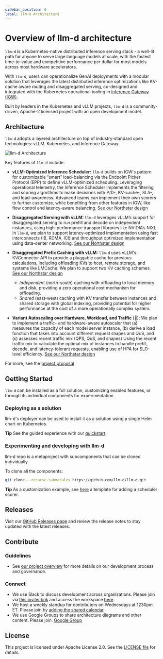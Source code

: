 ---
sidebar_position: 0
label: llm-d Architecture
---
# Overview of llm-d architecture
`llm-d` is a Kubernetes-native distributed inference serving stack - a well-lit path for anyone to serve large language models at scale, with the fastest time-to-value and competitive performance per dollar for most models across most hardware accelerators.

With `llm-d`, users can operationalize GenAI deployments with a modular solution that leverages the latest distributed inference optimizations like KV-cache aware routing and disaggregated serving, co-designed and integrated with the Kubernetes operational tooling in [Inference Gateway (IGW)](https://github.com/kubernetes-sigs/gateway-api-inference-extension).

Built by leaders in the Kubernetes and vLLM projects, `llm-d` is a community-driven, Apache-2 licensed project with an open development model.

##  Architecture

`llm-d` adopts a layered architecture on top of industry-standard open technologies: vLLM, Kubernetes, and Inference Gateway.


![llm-d Architecture](../assets/images/llm-d-arch-simplified.svg)


Key features of `llm-d` include:

- **vLLM-Optimized Inference Scheduler:** `llm-d` builds on IGW's pattern for customizable “smart” load-balancing via the Endpoint Picker Protocol (EPP) to define vLLM-optimized scheduling. Leveraging operational telemetry, the Inference Scheduler implements the filtering and scoring algorithms to make decisions with P/D-, KV-cache-, SLA-, and load-awareness. Advanced teams can implement their own scorers to further customize, while benefiting from other features in IGW, like flow control and latency-aware balancing. [See our Northstar design](https://docs.google.com/document/d/1kE1LY8OVjiOgKVD9-9Po96HODbTIbgHp4qgvw06BCOc/edit?tab=t.0#heading=h.4rgkvvo5gnle)

- **Disaggregated Serving with vLLM:** `llm-d` leverages vLLM’s support for disaggregated serving to run prefill and decode on independent instances, using high-performance transport libraries like NVIDIA’s NIXL. In `llm-d`, we plan to support latency-optimized implementation using fast interconnects (IB, RDMA, ICI) and throughput optimized implementation using data-center networking. [See our Northstar design](https://docs.google.com/document/d/1FNN5snmipaTxEA1FGEeSH7Z_kEqskouKD1XYhVyTHr8/edit?tab=t.0)

- **Disaggregated Prefix Caching with vLLM:** `llm-d` uses vLLM's KVConnector API to provide a pluggable cache for previous calculations, including offloading KVs to host, remote storage, and systems like LMCache. We plan to support two KV caching schemes. [See our Northstar design](https://docs.google.com/document/d/1d-jKVHpTJ_tkvy6Pfbl3q2FM59NpfnqPAh__Uz_bEZ8/edit?tab=t.0)
    - *Independent* (north-south) caching with offloading to local memory and disk, providing a zero operational cost mechanism for offloading.
    - *Shared* (east-west) caching with KV transfer between instances and shared storage with global indexing, providing potential for higher performance at the cost of a more operationally complex system.

- **Variant Autoscaling over Hardware, Workload, and Traffic** (🚧): We plan to implement a traffic- and hardware-aware autoscaler that (a) measures the capacity of each model server instance, (b) derive a load function that takes into account different request shapes and QoS, and (c) assesses recent traffic mix (QPS, QoS, and shapes)
Using the recent traffic mix to calculate the optimal mix of instances to handle prefill, decode, and latency-tolerant requests, enabling use of HPA for SLO-level efficiency. [See our Northstar design](https://docs.google.com/document/d/1inTneLEZTv3rDEBB9KLOB9K6oMq8c3jkogARJqdt_58/edit?tab=t.0)

For more, see the [project proposal](https://github.com/llm-d/llm-d/blob/dev/docs/proposals/llm-d.md)

## Getting Started

`llm-d` can be installed as a full solution, customizing enabled features, or through its individual components for experimentation.

### Deploying as a solution

llm-d's deployer can be used to install it as a solution using a single Helm chart on Kubernetes.

**Tip**
See the guided experience with our [quickstart](https://github.com/llm-d/llm-d-deployer/blob/main/quickstart/README.md).

### Experimenting and developing with llm-d

llm-d repo is a metaproject with subcomponents that can be cloned individually.

To clone all the components:

```bash
git clone --recurse-submodules https://github.com/llm-d/llm-d.git
```

**Tip**
As a customization example, see [here](https://github.com/llm-d/llm-d/tree/dev) a template for adding a scheduler scorer.

## Releases

Visit our [GitHub Releases page](https://github.com/llm-d/llm-d-deployer/releases) and review the release notes to stay updated with the latest releases.


## Contribute

### Guidelines
- See [our project overview](https://github.com/llm-d/llm-d/blob/dev/PROJECT.md) for more details on our development process and governance.

### Connect
- We use Slack to discuss development across organizations. Please join via [this inviter link](https://inviter.co/llm-d-slack) and access the workspace [here](https://llm-d.slack.com).
- We host a weekly standup for contributors on Wednesdays at 1230pm ET. Please join by [adding the shared calendar](https://calendar.google.com/calendar/u/0?cid=NzA4ZWNlZDY0NDBjYjBkYzA3NjdlZTNhZTk2NWQ2ZTc1Y2U5NTZlMzA5MzhmYTAyZmQ3ZmU1MDJjMDBhNTRiNEBncm91cC5jYWxlbmRhci5nb29nbGUuY29t)
- We use Google Groups to share architecture diagrams and other content. Please join: [Google Group](https://groups.google.com/g/llm-d-contributors)

## License

This project is licensed under Apache License 2.0. See the [LICENSE file](@site/docs/assets/files/LICENSE) for details.
